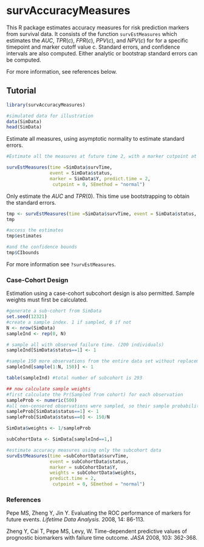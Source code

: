 survAccuracyMeasures
=============================================

This R package estimates accuracy measures for risk prediction markers from survival data. It consists of the function `survEstMeasures` which estimates the $AUC$, $TPR(c)$, $FPR(c)$, $PPV(c)$, and $NPV(c)$ for for a specific timepoint and marker cutoff value c. Standard errors, and confidence intervals are also computed. Either analytic or bootstrap standard errors can be computed.

For more information, see references below. 


## Tutorial


```r
library(survAccuracyMeasures)

#simulated data for illustration
data(SimData)
head(SimData)
```


Estimate all measures, using asymptotic normality to estimate standard errors. 

```r
#Estimate all the measures at future time 2, with a marker cutpoint at 0. 

survEstMeasures(time =SimData$survTime, 
                event = SimData$status, 
                marker = SimData$Y, predict.time = 2, 
                 cutpoint = 0, SEmethod = "normal")
```

Only estimate the $AUC$ and $TPR(0)$. This time use bootstrapping to obtain the standard errors. 

```r
tmp <- survEstMeasures(time =SimData$survTime, event = SimData$status, marker = SimData$Y, predict.time = 2, measures = c("AUC", "TPR"), SEmethod = 'bootstrap', bootstraps = 50, cutpoint = 0)
tmp
```

```r
#access the estimates 
tmp$estimates

#and the confidence bounds
tmp$CIbounds
```

For more information see `?survEstMeasures`. 

### Case-Cohort Design

Estimation using a case-cohort subcohort design is also permitted. Sample weights must first be calculated. 

```r
#generate a sub-cohort from SimData
set.seed(12321)
#create a sample index. 1 if sampled, 0 if not
N <- nrow(SimData)
sampleInd <- rep(0, N)

# sample all with observed failure time. (200 individuals)
sampleInd[SimData$status==1] <- 1

#sample 150 more observations from the entire data set without replacement
sampleInd[sample(1:N, 150)] <- 1

table(sampleInd) #total number of subcohort is 293 

## now calculate sample weights
#first calculate the Pr(Sampled from cohort) for each observation
sampleProb <- numeric(500)
#all non-censored observations were sampled, so their sample probability is 1
sampleProb[SimData$status==1] <- 1 
sampleProb[SimData$status==0] <- 150/N

SimData$weights <- 1/sampleProb

subCohortData <- SimData[sampleInd==1,]

#estimate accuracy measures using only the subcohort data
survEstMeasures(time =subCohortData$survTime, 
                event = subCohortData$status, 
                marker = subCohortData$Y,
                weights = subCohortData$weights, 
                predict.time = 2, 
                 cutpoint = 0, SEmethod = "normal")

```



### References
Pepe MS, Zheng Y, Jin Y. Evaluating the ROC performance of markers for future events. *Lifetime Data Analysis.* 2008, 14: 86-113.

Zheng Y, Cai T, Pepe MS, Levy, W. Time-dependent predictive values of prognostic biomarkers with failure time outcome. *JASA* 2008, 103: 362-368.















